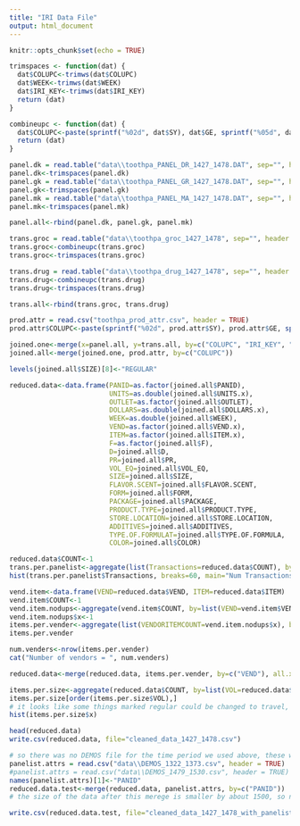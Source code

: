 ```yaml
---
title: "IRI Data File"
output: html_document
---
```


```r
knitr::opts_chunk$set(echo = TRUE)
```

```r
trimspaces <- function(dat) {
  dat$COLUPC<-trimws(dat$COLUPC)
  dat$WEEK<-trimws(dat$WEEK)
  dat$IRI_KEY<-trimws(dat$IRI_KEY)
  return (dat)
}

combineupc <- function(dat) {
  dat$COLUPC<-paste(sprintf("%02d", dat$SY), dat$GE, sprintf("%05d", dat$VEND), sprintf("%05d", dat$ITEM), sep="")
  return (dat)
}
```



```r
panel.dk = read.table("data\\toothpa_PANEL_DR_1427_1478.DAT", sep="", header = TRUE, na.strings="", stringsAsFactors = F, colClasses = c(rep("character",4),"numeric", "character", "character")) 
panel.dk<-trimspaces(panel.dk)
panel.gk = read.table("data\\toothpa_PANEL_GR_1427_1478.DAT", sep="", header = TRUE, na.strings="", stringsAsFactors = F, colClasses = c(rep("character",4),"numeric", "character", "character"))
panel.gk<-trimspaces(panel.gk)
panel.mk = read.table("data\\toothpa_PANEL_MA_1427_1478.DAT", sep="", header = TRUE, na.strings="", stringsAsFactors = F, colClasses = c(rep("character",4),"numeric", "character", "character"))
panel.mk<-trimspaces(panel.mk)

panel.all<-rbind(panel.dk, panel.gk, panel.mk)
```


```r
trans.groc = read.table("data\\toothpa_groc_1427_1478", sep="", header = TRUE, na.strings="", stringsAsFactors = F, colClasses = c(rep("character",2),rep("numeric", 6), "character", "numeric", "numeric"))
trans.groc<-combineupc(trans.groc)
trans.groc<-trimspaces(trans.groc)

trans.drug = read.table("data\\toothpa_drug_1427_1478", sep="", header = TRUE, na.strings="", stringsAsFactors = F, colClasses = c(rep("character",2),rep("numeric", 6), "character", "numeric", "numeric"))
trans.drug<-combineupc(trans.drug)
trans.drug<-trimspaces(trans.drug)

trans.all<-rbind(trans.groc, trans.drug)
```


```r
prod.attr = read.csv("toothpa_prod_attr.csv", header = TRUE)
prod.attr$COLUPC<-paste(sprintf("%02d", prod.attr$SY), prod.attr$GE, sprintf("%05d", prod.attr$VEND), sprintf("%05d", prod.attr$ITEM), sep="")
```


```r
joined.one<-merge(x=panel.all, y=trans.all, by=c("COLUPC", "IRI_KEY", "WEEK"))
joined.all<-merge(joined.one, prod.attr, by=c("COLUPC"))
```

```r
levels(joined.all$SIZE)[8]<-"REGULAR"

reduced.data<-data.frame(PANID=as.factor(joined.all$PANID), 
                         UNITS=as.double(joined.all$UNITS.x), 
                         OUTLET=as.factor(joined.all$OUTLET), 
                         DOLLARS=as.double(joined.all$DOLLARS.x),
                         WEEK=as.double(joined.all$WEEK),
                         VEND=as.factor(joined.all$VEND.x), 
                         ITEM=as.factor(joined.all$ITEM.x), 
                         F=as.factor(joined.all$F), 
                         D=joined.all$D, 
                         PR=joined.all$PR, 
                         VOL_EQ=joined.all$VOL_EQ, 
                         SIZE=joined.all$SIZE,
                         FLAVOR.SCENT=joined.all$FLAVOR.SCENT, 
                         FORM=joined.all$FORM, 
                         PACKAGE=joined.all$PACKAGE, 
                         PRODUCT.TYPE=joined.all$PRODUCT.TYPE, 
                         STORE.LOCATION=joined.all$STORE.LOCATION, 
                         ADDITIVES=joined.all$ADDITIVES, 
                         TYPE.OF.FORMULAT=joined.all$TYPE.OF.FORMULA, 
                         COLOR=joined.all$COLOR)

```



```r
reduced.data$COUNT<-1
trans.per.panelist<-aggregate(list(Transactions=reduced.data$COUNT), by=list(Panelist=reduced.data$PANID), FUN=sum, na.rm=TRUE)
hist(trans.per.panelist$Transactions, breaks=60, main="Num Transactions Per Panelist", xlab="# Transactions")
```
```r
vend.item<-data.frame(VEND=reduced.data$VEND, ITEM=reduced.data$ITEM)
vend.item$COUNT<-1
vend.item.nodups<-aggregate(vend.item$COUNT, by=list(VEND=vend.item$VEND, ITEM=vend.item$ITEM), FUN=sum, na.rm=TRUE)
vend.item.nodups$x<-1
items.per.vender<-aggregate(list(VENDORITEMCOUNT=vend.item.nodups$x), by=list(VEND=vend.item.nodups$VEND), FUN=sum, na.rm=TRUE)
items.per.vender

num.venders<-nrow(items.per.vender)
cat("Number of vendors = ", num.venders)

reduced.data<-merge(reduced.data, items.per.vender, by=c("VEND"), all.x = TRUE)
```


```r
items.per.size<-aggregate(reduced.data$COUNT, by=list(VOL=reduced.data$VOL_EQ, SIZE=reduced.data$SIZE), FUN=sum, na.rm=TRUE)
items.per.size[order(items.per.size$VOL),]
# it looks like some things marked regular could be changed to travel, and trial should be changed to travel, and could combine some of the similar values of VOL, probably could standardize on TWIN PACK vs VALUE PACK
hist(items.per.size$x)
```

```r
head(reduced.data)
write.csv(reduced.data, file="cleaned_data_1427_1478.csv")
```


```r
# so there was no DEMOS file for the time period we used above, these were in the nearest years
panelist.attrs = read.csv("data\\DEMOS_1322_1373.csv", header = TRUE)
#panelist.attrs = read.csv("data\\DEMOS_1479_1530.csv", header = TRUE)
names(panelist.attrs)[1]<-"PANID"
reduced.data.test<-merge(reduced.data, panelist.attrs, by=c("PANID"))
# the size of the data after this merege is smaller by about 1500, so not all the panelist were found in DEMOS file, these IRI guys kinda suck
```

```r
write.csv(reduced.data.test, file="cleaned_data_1427_1478_with_panelist_demographics.csv")
```

